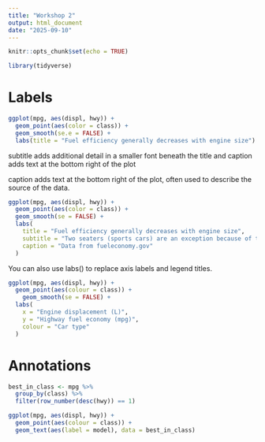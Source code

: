 ```yaml
---
title: "Workshop 2"
output: html_document
date: "2025-09-10"
---
```


```r
knitr::opts_chunk$set(echo = TRUE)
```

```r
library(tidyverse)
```
# Labels

```r
ggplot(mpg, aes(displ, hwy)) +
  geom_point(aes(color = class)) +
  geom_smooth(se.e = FALSE) +
  labs(title = "Fuel efficiency generally decreases with engine size")
```

subtitle adds additional detail in a smaller font beneath the title and caption adds text at the bottom right of the plot 

caption adds text at the bottom right of the plot, often used to describe the source of the data.

```r
ggplot(mpg, aes(displ, hwy)) +
  geom_point(aes(color = class)) +
  geom_smooth(se = FALSE) +
  labs(
    title = "Fuel efficiency generally decreases with engine size",
    subtitle = "Two seaters (sports cars) are an exception because of their light weight",
    caption = "Data from fueleconomy.gov"
  )
```
You can also use labs() to replace axis labels and legend titles.

```r
ggplot(mpg, aes(displ, hwy)) +
  geom_point(aes(colour = class)) +
    geom_smooth(se = FALSE) +
  labs(
    x = "Engine displacement (L)",
    y = "Highway fuel economy (mpg)",
    colour = "Car type"
  )
```

# Annotations

```r
best_in_class <- mpg %>%
  group_by(class) %>%
  filter(row_number(desc(hwy)) == 1)

ggplot(mpg, aes(displ, hwy)) +
  geom_point(aes(colour = class)) +
  geom_text(aes(label = model), data = best_in_class)
```

